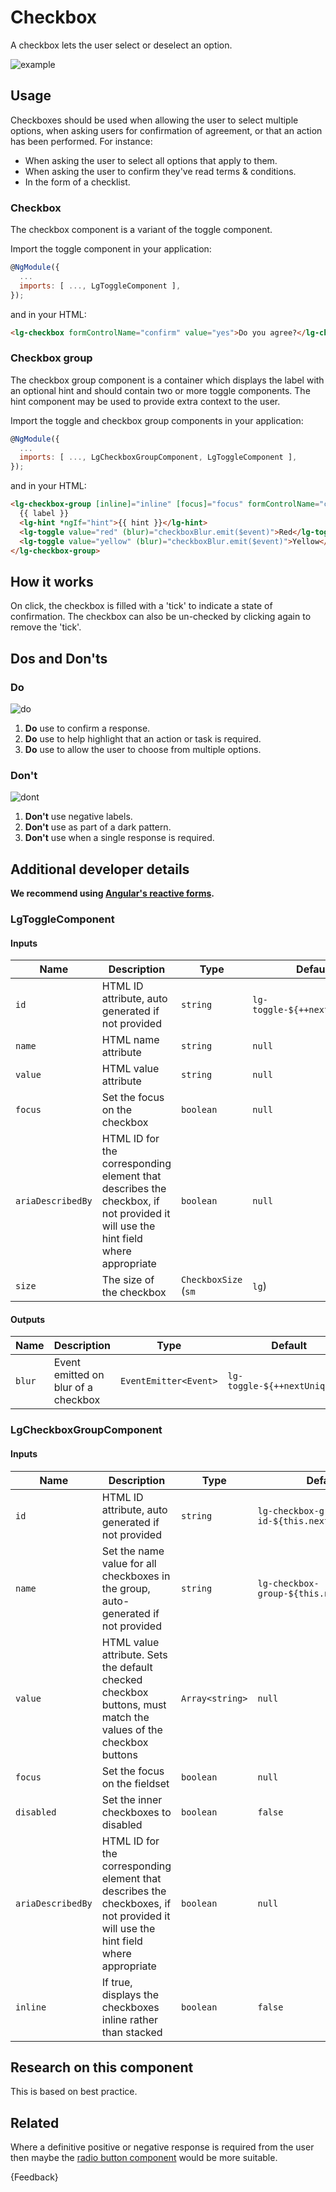
<Meta title="Components/Forms/Checkbox/Guide" />

# Checkbox

<p class="standfirst">A checkbox lets the user select or deselect an option.</p>

![example](docs/forms/checkbox/example.png)

## Usage

Checkboxes should be used when allowing the user to select multiple options, when asking users for confirmation of agreement, or that an action has been performed. For instance:

* When asking the user to select all options that apply to them.
* When asking the user to confirm they've read terms & conditions.
* In the form of a checklist.

### Checkbox

The checkbox component is a variant of the toggle component.

Import the toggle component in your application:

```js
@NgModule({
  ...
  imports: [ ..., LgToggleComponent ],
});
```

and in your HTML:

```html
<lg-checkbox formControlName="confirm" value="yes">Do you agree?</lg-checkbox>
```

### Checkbox group

The checkbox group component is a container which displays the label with an optional hint and should contain two or more toggle components. The hint component may be used to provide extra context to the user.

Import the toggle and checkbox group components in your application:

```js
@NgModule({
  ...
  imports: [ ..., LgCheckboxGroupComponent, LgToggleComponent ],
});
```

and in your HTML:

```html
<lg-checkbox-group [inline]="inline" [focus]="focus" formControlName="colors">
  {{ label }}
  <lg-hint *ngIf="hint">{{ hint }}</lg-hint>
  <lg-toggle value="red" (blur)="checkboxBlur.emit($event)">Red</lg-toggle>
  <lg-toggle value="yellow" (blur)="checkboxBlur.emit($event)">Yellow</lg-toggle>
</lg-checkbox-group>
```

## How it works

On click, the checkbox is filled with a 'tick' to indicate a state of confirmation. The checkbox can also be un-checked by clicking again to remove the 'tick'.

## Dos and Don'ts

### Do

![do](docs/forms/checkbox/do.png)

1. **Do** use to confirm a response.
2. **Do** use to help highlight that an action or task is required.
3. **Do** use to allow the user to choose from multiple options.

### Don't

![dont](docs/forms/checkbox/dont.png)

1. **Don't** use negative labels.
2. **Don't** use as part of a dark pattern.
3. **Don't** use when a single response is required.

## Additional developer details

**We recommend using <a href="https://angular.io/guide/reactive-forms" target="_blank">Angular's reactive forms</a>.**

### LgToggleComponent

#### Inputs

| Name              | Description                                                                                                                     | Type                          | Default                       | Required |
|-------------------|---------------------------------------------------------------------------------------------------------------------------------|-------------------------------|-------------------------------|----------|
| `id`              | HTML ID attribute, auto generated if not provided                                                                               | `string`                      | `lg-toggle-${++nextUniqueId}` | No       |
| `name`            | HTML name attribute                                                                                                             | `string`                      | `null`                        | Yes      |
| `value`           | HTML value attribute                                                                                                            | `string`                      | `null`                        | Yes      |
| `focus`           | Set the focus on the checkbox                                                                                                   | `boolean`                     | `null`                        | No       |
| `ariaDescribedBy` | HTML ID for the corresponding element that describes the checkbox, if not provided it will use the hint field where appropriate | `boolean`                     | `null`                        | No       |
| `size`            | The size of the checkbox                                                                                                        | `CheckboxSize` (`sm` | `lg`) | `sm`                          | No       |

#### Outputs

| Name   | Description                         | Type                  | Default                       | Required |
|--------|-------------------------------------|-----------------------|-------------------------------|----------|
| `blur` | Event emitted on blur of a checkbox | `EventEmitter<Event>` | `lg-toggle-${++nextUniqueId}` | No       |

### LgCheckboxGroupComponent

#### Inputs

| Name              | Description                                                                                                                       | Type            | Default                                     | Required |
|-------------------|-----------------------------------------------------------------------------------------------------------------------------------|-----------------|---------------------------------------------|----------|
| `id`              | HTML ID attribute, auto generated if not provided                                                                                 | `string`        | `lg-checkbox-group-id-${this.nextUniqueId}` | No       |
| `name`            | Set the name value for all checkboxes in the group, auto-generated if not provided                                                | `string`        | `lg-checkbox-group-${this.nextUniqueId}`    | No       |
| `value`           | HTML value attribute. Sets the default checked checkbox buttons, must match the values of the checkbox buttons                    | `Array<string>` | `null`                                      | No       |
| `focus`           | Set the focus on the fieldset                                                                                                     | `boolean`       | `null`                                      | No       |
| `disabled`        | Set the inner checkboxes to disabled                                                                                              | `boolean`       | `false`                                     | No       |
| `ariaDescribedBy` | HTML ID for the corresponding element that describes the checkboxes, if not provided it will use the hint field where appropriate | `boolean`       | `null`                                      | No       |
| `inline`          | If true, displays the checkboxes inline rather than stacked                                                                       | `boolean`       | `false`                                     | No       |

## Research on this component

This is based on best practice.

## Related

Where a definitive positive or negative response is required from the user then maybe the [radio button component](./?path=/docs/components-forms-radio-guide--docs) would be more suitable.

<Markdown>
  {Feedback}
</Markdown>
